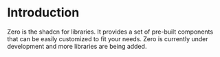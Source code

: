 # Introduction

Zero is the shadcn for libraries. It provides a set of pre-built components that can be easily customized to fit your needs. Zero is currently under development and more libraries are being added. 
